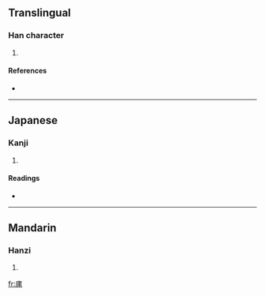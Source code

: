 ==Translingual==

===Han character===
{{Han char|rn=53|rad=广|as=07|sn=10|four=|canj=戈戈十月 (IIJB)}}

# {{defn|Han|sort=广07}}

====References====
* {{Han ref|kx=0346.240|dkj=09340|dj=0657.020|hdz=20885.020|uh=5EAF|ud=24239}}

----

==Japanese==

===Kanji===
{{ja-kanji|grade=|rs=广07}}

# {{defn|Japanese}}

====Readings====
* {{ja-readings|on=[[ほ]] (ho), [[ふ]] (fu)|kun=}}

----

==Mandarin==

===Hanzi===
{{cmn-hanzi|pin=[[bǐ]] ([[bi3]]), [[bū]] ([[bu1]])|wg=pi<sup>3</sup>, pu<sup>1</sup>}}

# {{defn|Mandarin}}

[[fr:庯]]